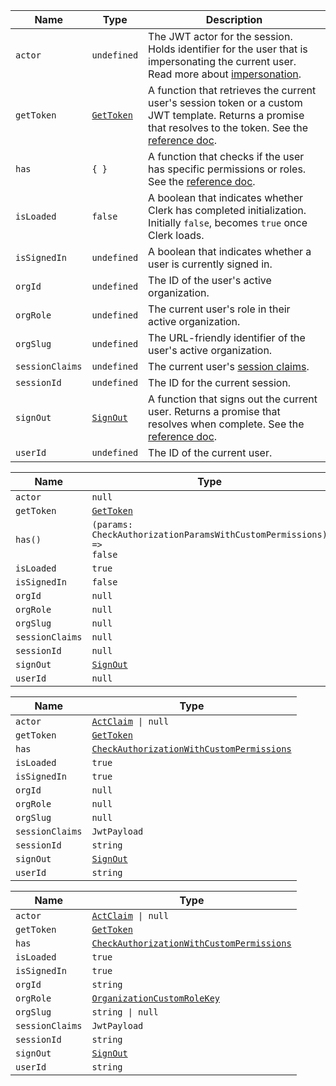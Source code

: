 | Name            | Type                        | Description                                                                                                                                                                                                |
| --------------- | --------------------------- | ---------------------------------------------------------------------------------------------------------------------------------------------------------------------------------------------------------- |
| `actor`         | `undefined`                 | The JWT actor for the session. Holds identifier for the user that is impersonating the current user. Read more about [impersonation](/docs/users/user-impersonation).                                      |
| `getToken`      | [`GetToken`](get-token.mdx) | A function that retrieves the current user's session token or a custom JWT template. Returns a promise that resolves to the token. See the [reference doc](/docs/references/javascript/session#get-token). |
| `has`           | <code>\{ \}</code>          | A function that checks if the user has specific permissions or roles. See the [reference doc](/docs/references/backend/types/auth-object#has).                                                             |
| `isLoaded`      | `false`                     | A boolean that indicates whether Clerk has completed initialization. Initially `false`, becomes `true` once Clerk loads.                                                                                   |
| `isSignedIn`    | `undefined`                 | A boolean that indicates whether a user is currently signed in.                                                                                                                                            |
| `orgId`         | `undefined`                 | The ID of the user's active organization.                                                                                                                                                                  |
| `orgRole`       | `undefined`                 | The current user's role in their active organization.                                                                                                                                                      |
| `orgSlug`       | `undefined`                 | The URL-friendly identifier of the user's active organization.                                                                                                                                             |
| `sessionClaims` | `undefined`                 | The current user's [session claims](/docs/backend-requests/resources/session-tokens).                                                                                                                      |
| `sessionId`     | `undefined`                 | The ID for the current session.                                                                                                                                                                            |
| `signOut`       | [`SignOut`](sign-out.mdx)   | A function that signs out the current user. Returns a promise that resolves when complete. See the [reference doc](/docs/references/javascript/clerk#sign-out).                                            |
| `userId`        | `undefined`                 | The ID of the current user.                                                                                                                                                                                |

| Name            | Type                                                                          |
| --------------- | ----------------------------------------------------------------------------- |
| `actor`         | `null`                                                                        |
| `getToken`      | [`GetToken`](get-token.mdx)                                                   |
| `has()`         | <code>(params: CheckAuthorizationParamsWithCustomPermissions) => false</code> |
| `isLoaded`      | `true`                                                                        |
| `isSignedIn`    | `false`                                                                       |
| `orgId`         | `null`                                                                        |
| `orgRole`       | `null`                                                                        |
| `orgSlug`       | `null`                                                                        |
| `sessionClaims` | `null`                                                                        |
| `sessionId`     | `null`                                                                        |
| `signOut`       | [`SignOut`](sign-out.mdx)                                                     |
| `userId`        | `null`                                                                        |

| Name            | Type                                                                                         |
| --------------- | -------------------------------------------------------------------------------------------- |
| `actor`         | <code>[ActClaim](act-claim.mdx) \| null</code>                                               |
| `getToken`      | [`GetToken`](get-token.mdx)                                                                  |
| `has`           | [`CheckAuthorizationWithCustomPermissions`](check-authorization-with-custom-permissions.mdx) |
| `isLoaded`      | `true`                                                                                       |
| `isSignedIn`    | `true`                                                                                       |
| `orgId`         | `null`                                                                                       |
| `orgRole`       | `null`                                                                                       |
| `orgSlug`       | `null`                                                                                       |
| `sessionClaims` | `JwtPayload`                                                                                 |
| `sessionId`     | `string`                                                                                     |
| `signOut`       | [`SignOut`](sign-out.mdx)                                                                    |
| `userId`        | `string`                                                                                     |

| Name            | Type                                                                                         |
| --------------- | -------------------------------------------------------------------------------------------- |
| `actor`         | <code>[ActClaim](act-claim.mdx) \| null</code>                                               |
| `getToken`      | [`GetToken`](get-token.mdx)                                                                  |
| `has`           | [`CheckAuthorizationWithCustomPermissions`](check-authorization-with-custom-permissions.mdx) |
| `isLoaded`      | `true`                                                                                       |
| `isSignedIn`    | `true`                                                                                       |
| `orgId`         | `string`                                                                                     |
| `orgRole`       | [`OrganizationCustomRoleKey`](organization-custom-role-key.mdx)                              |
| `orgSlug`       | <code>string \| null</code>                                                                  |
| `sessionClaims` | `JwtPayload`                                                                                 |
| `sessionId`     | `string`                                                                                     |
| `signOut`       | [`SignOut`](sign-out.mdx)                                                                    |
| `userId`        | `string`                                                                                     |
